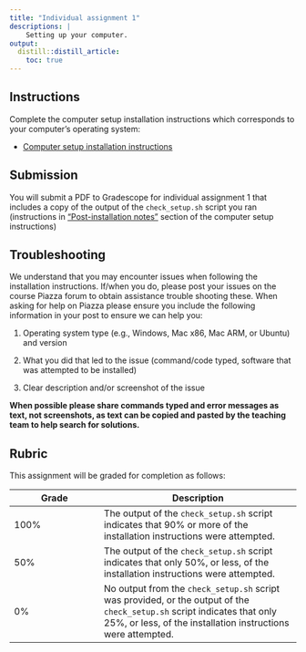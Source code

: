 ```yaml
---
title: "Individual assignment 1"
descriptions: |
    Setting up your computer.
output:
  distill::distill_article:
    toc: true
---
```


## Instructions

Complete the computer setup installation instructions 
which corresponds to your computer's operating system:

- [Computer setup installation instructions](https://ubc-dsci.github.io/dsci-310-student/computer-setup.html)

## Submission

You will submit a PDF to Gradescope for individual assignment 1 that includes
a copy of the output of the `check_setup.sh` script you ran 
(instructions in 
["Post-installation notes"](https://ubc-dsci.github.io/dsci-310-student/install_stack_mac.html#post-installation-notes) 
section of the computer setup instructions) 

## Troubleshooting

We understand that you may encounter issues 
when following the installation instructions. 
If/when you do, 
please post your issues on the course Piazza forum 
to obtain assistance trouble shooting these. 
When asking for help on Piazza 
please ensure you include the following information in your post 
to ensure we can help you:

1. Operating system type (e.g., Windows, Mac x86, Mac ARM, or Ubuntu) and version

2. What you did that led to the issue (command/code typed, software that was attempted to be installed)

3. Clear description and/or screenshot of the issue 

**When possible please share commands typed 
and error messages as text, not screenshots, 
as text can be copied and pasted by the teaching team 
to help search for solutions.**

## Rubric 

This assignment will be graded for completion as follows:

|Grade | Description |
|------|-------------|
| 100% | The output of the `check_setup.sh` script indicates that 90% or more of the installation instructions were attempted. |
| 50%  | The output of the `check_setup.sh` script indicates that only 50%, or less, of the installation instructions were attempted. |
| 0%   | No output from the `check_setup.sh` script was provided, or the output of the `check_setup.sh` script indicates that only 25%, or less, of the installation instructions were attempted. |
